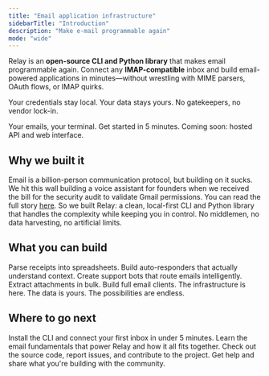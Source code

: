 ```yaml
---
title: "Email application infrastructure"
sidebarTitle: "Introduction"
description: "Make e-mail programmable again"
mode: "wide"
---
```


Relay is an **open-source CLI and Python library** that makes email programmable again. Connect any **IMAP-compatible** inbox and build email-powered applications in minutes—without wrestling with MIME parsers, OAuth flows, or IMAP quirks.

Your credentials stay local. Your data stays yours. No gatekeepers, no vendor lock-in.

<CardGroup cols={2}>
  <Card title="Relay CLI" icon="terminal" href="/documentation/getting-started/quickstart">
    Your emails, your terminal. Get started in 5 minutes.
  </Card>
  <Card
    title="Relay Cloud"
    icon="cloud"
    href="/documentation/community/roadmap#coming-soon"
  >
    Coming soon: hosted API and web interface.
  </Card>
</CardGroup>

## Why we built it

Email is a billion-person communication protocol, but building on it sucks.
We hit this wall building a voice assistant for founders when we received the bill for the security audit to validate Gmail permissions. You can read the full story [here](https://relaycli.com/manifesto).
So we built Relay: a clean, local-first CLI and Python library that handles the complexity while keeping you in control. No middlemen, no data harvesting, no artificial limits.

## What you can build

Parse receipts into spreadsheets. Build auto-responders that actually understand context. Create support bots that route emails intelligently. Extract attachments in bulk. Build full email clients.
The infrastructure is here. The data is yours. The possibilities are endless.

## Where to go next

<CardGroup cols={2}>
  <Card
    title="Quickstart"
    icon="forward"
    href="/documentation/getting-started/quickstart"
  >
    Install the CLI and connect your first inbox in under 5 minutes.
  </Card>
  <Card title="Concepts" icon="lightbulb-on" href="/documentation/getting-started/concepts">
    Learn the email fundamentals that power Relay and how it all fits together.
  </Card>
  <Card
    title="GitHub Repository"
    icon="github"
    href="https://github.com/relaycli/relay"
  >
    Check out the source code, report issues, and contribute to the project.
  </Card>
  <Card
    title="Join Our Discord"
    icon="discord"
    href="https://discord.gg/T4zbT7RcVy"
  >
    Get help and share what you're building with the community.
  </Card>
</CardGroup>
